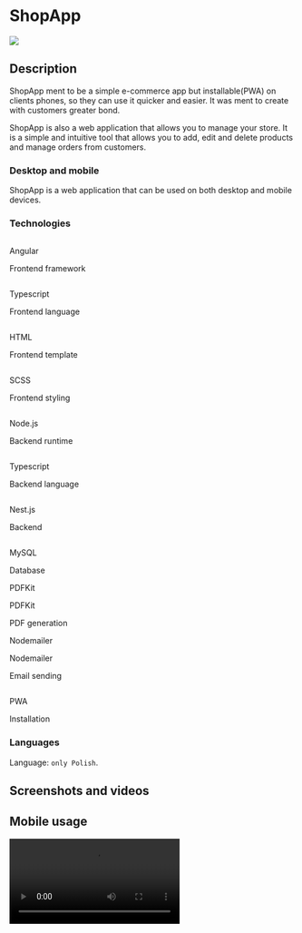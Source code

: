 <style jsx global>{`
  video {
    max-width: 400px;
    border: 10px solid #333;
    border-radius: 20px;
  }
  .border-img {
    border: 10px solid #333;
    border-radius: 20px;
  }
  @media (max-width: 500px) {
    video {
      max-width: 100%;
    }
  }
`}</style>

# ShopApp

<div className="flex items-center justify-center bg-orange-500/20 p-2 rounded-xl h-40">
    <img src="/logos/roch-shop.png" className="rounded-xl bg-orange-500 p-2" />
</div>

## Description

ShopApp ment to be a simple e-commerce app but installable(PWA) on clients phones, so they can use it quicker and easier. It was ment to create with customers greater bond.

ShopApp is also a web application that allows you to manage your store. It is a simple and intuitive tool that allows you to add, edit and delete products and manage orders from customers.

### Desktop and mobile

ShopApp is a web application that can be used on both desktop and mobile devices.

### Technologies

<div className="mt-5 grid grid-cols-2 gap-x-6 gap-y-10 sm:grid-cols-2 lg:grid-cols-3 xl:gap-x-8">
    <div className="flex flex-col items-center gap-3">
        <img className="h-14 flex-none rounded-full bg-gray-50 p-2" src="/logos/angular.png" alt=""/>
        <p className="text-sm font-semibold leading-6">Angular</p>
        <p className="text-sm text-gray-500">Frontend framework</p>
    </div>
    <div className="flex flex-col items-center gap-3">
        <img className="h-14 flex-none rounded-full bg-gray-50 p-2" src="/logos/typescript.png" alt=""/>
        <p className="text-sm font-semibold leading-6">Typescript</p>
        <p className="text-sm text-gray-500">Frontend language</p>
    </div>
    <div className="flex flex-col items-center gap-3">
        <img className="h-14 flex-none rounded-full bg-gray-50 p-2" src="/logos/html.png" alt=""/>
        <p className="text-sm font-semibold leading-6">HTML</p>
        <p className="text-sm text-gray-500">Frontend template</p>
    </div>
    <div className="flex flex-col items-center gap-3">
        <img className="h-14 flex-none rounded-full bg-gray-50 p-2" src="/logos/sass.png" alt=""/>
        <p className="text-sm font-semibold leading-6">SCSS</p>
        <p className="text-sm text-gray-500">Frontend styling</p>
    </div>
    <div className="flex flex-col items-center gap-3">
        <img className="h-14 flex-none rounded-full bg-gray-50 p-2" src="/logos/nodejs.png" alt=""/>
        <p className="text-sm font-semibold leading-6">Node.js</p>
        <p className="text-sm text-gray-500">Backend runtime</p>
    </div>
    <div className="flex flex-col items-center gap-3">
        <img className="h-14 flex-none rounded-full bg-gray-50 p-2" src="/logos/typescript.png" alt=""/>
        <p className="text-sm font-semibold leading-6">Typescript</p>
        <p className="text-sm text-gray-500">Backend language</p>
    </div>
    <div className="flex flex-col items-center gap-3">
        <img className="h-14 flex-none rounded-full bg-gray-50 p-2" src="/logos/nestjs.svg" alt=""/>
        <p className="text-sm font-semibold leading-6">Nest.js</p>
        <p className="text-sm text-gray-500">Backend</p>
    </div>
    <div className="flex flex-col items-center gap-3">
        <img className="h-14 flex-none rounded-full bg-gray-50 p-2" src="/logos/mysql.png" alt=""/>
        <p className="text-sm font-semibold leading-6">MySQL</p>
        <p className="text-sm text-gray-500">Database</p>
    </div>
    <div className="flex flex-col items-center gap-3">
        <p className="h-14 flex justify-center items-center rounded-full bg-gray-50 p-2 text-black">PDFKit</p>
        <p className="text-sm font-semibold leading-6">PDFKit</p>
        <p className="text-sm text-gray-500">PDF generation</p>
    </div>
    <div className="flex flex-col items-center gap-3">
        <p className="h-14 flex justify-center items-center rounded-full bg-gray-50 p-2 text-black">Nodemailer</p>
        <p className="text-sm font-semibold leading-6">Nodemailer</p>
        <p className="text-sm text-gray-500">Email sending</p>
    </div>
    <div className="flex flex-col items-center gap-3">
        <img className="h-14 flex-none rounded-full bg-gray-50 p-2" src="/logos/pwa.png" alt=""/>
        <p className="text-sm font-semibold leading-6">PWA</p>
        <p className="text-sm text-gray-500">Installation</p>
    </div>
</div>

### Languages

Language: `only Polish`.

## Screenshots and videos

<h2 className=" mt-10 text-center">Mobile usage</h2>

<video src="/portfolio/shopapp/mobile_vid.MOV" className="mx-auto shadow-lg border-neutral-500 border-opacity-10" autoPlay={true} loop={true} controls={true} />

{/* <img src="/portfolio/shopapp/product.png" className="max-w-lg w-full border-img mt-5 mx-auto shadow-lg border-neutral-500 border-opacity-10" /> */}

<h2 className=" mt-10 text-center">Desktop usage</h2>

<video src="/portfolio/shopapp/desktop_vid.MOV" className="mx-auto shadow-lg border-neutral-500 border-opacity-10" autoPlay={true} loop={true} controls={true} />

<div className="mt-5 flex flex-col items-end">
    <p className="text-sm leading-6 text-gray-500">Offline</p>
    <div className="mt-1 flex items-center gap-x-1.5">
        <div className="flex-none rounded-full bg-orange-500/20 p-1">
            <div className="h-1.5 w-1.5 rounded-full bg-orange-500"></div>
        </div>
        <p className="text-xs leading-5 text-gray-500">Active 2021 - 2023</p>
    </div>
</div>

## What's next?

[Contact with me](/contact) to get access to the demo version - if your company is interested in using something similar to it.